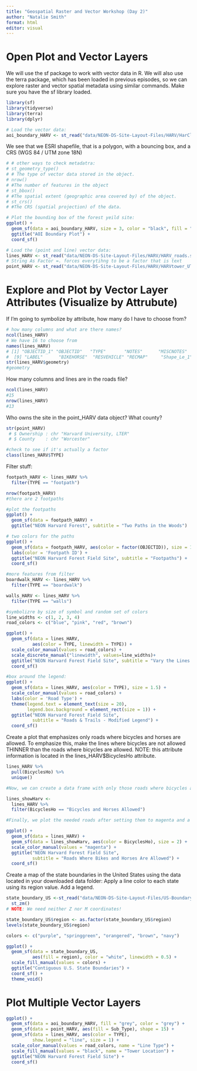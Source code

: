 ```yaml
---
title: "Geospatial Raster and Vector Workshop (Day 2)"
author: "Natalie Smith"
format: html
editor: visual
---
```


# Open Plot and Vector Layers

We will use the sf package to work with vector data in R. We will also use the terra package, which has been loaded in previous episodes, so we can explore raster and vector spatial metadata using similar commands. Make sure you have the sf library loaded.

```r
library(sf)
library(tidyverse)
library(terra)
library(dplyr)
```

```r
# Load the vector data:
aoi_boundary_HARV <- st_read("data/NEON-DS-Site-Layout-Files/HARV/HarClip_UTMZ18.shp")
```

We see that we ESRI shapefile, that is a polygon, with a bouncing box, and a CRS (WGS 84 / UTM zone 18N) 

```r
# # other ways to check metadatra:
# st_geometry_type() 
# # The type of vector data stored in the object.
# nrow()
# #The number of features in the object
# st_bbox()
# #The spatial extent (geographic area covered by) of the object.
# st_crs()
# #The CRS (spatial projection) of the data.
```


```r
# Plot the bounding box of the forest yeild site:
ggplot() +
  geom_sf(data = aoi_boundary_HARV, size = 3, color = "black", fill = "dodgerblue") +
  ggtitle("AOI Boundary Plot") +
  coord_sf()
```

```r
# Load the (point and line) vector data:
lines_HARV <- st_read("data/NEON-DS-Site-Layout-Files/HARV/HARV_roads.shp", stringsAsFactors = TRUE)
# String As Factor =. forces everytihng to be a factor that is text
point_HARV <- st_read("data/NEON-DS-Site-Layout-Files/HARV/HARVtower_UTM18N.shp")
```

# Explore and Plot by Vector Layer Attributes (Visualize by Attrubute)

If I'm going to symbolize by attribute, how many do I have to choose from?
```r
# how many columns and what are there names?
ncol(lines_HARV)
# We have 16 to choose from
names(lines_HARV)
# [1] "OBJECTID_1" "OBJECTID"   "TYPE"       "NOTES"      "MISCNOTES"  "RULEID"     "MAPLABEL"   "SHAPE_LENG"
#  [9] "LABEL"      "BIKEHORSE"  "RESVEHICLE" "RECMAP"     "Shape_Le_1" "ResVehic_1" "BicyclesHo" "geometry"  
str(lines_HARV$geometry)
#geometry 
```

How many columns and lines are in the roads file?
```r
ncol(lines_HARV)
#15
nrow(lines_HARV)
#13
```

Who owns the site in the point_HARV data object? What county?
```r
str(point_HARV)
 # $ Ownership : chr "Harvard University, LTER"
 # $ County    : chr "Worcester"
```


```r
#check to see if it's actually a factor
class(lines_HARV$TYPE)
```

Filter stuff:
```r
footpath_HARV <- lines_HARV %>%
  filter(TYPE == "footpath")

nrow(footpath_HARV)
#there are 2 footpaths
```

```r
#plot the footpaths
ggplot() +
  geom_sf(data = footpath_HARV) +
  ggtitle("NEON Harvard Forest", subtitle = "Two Paths in the Woods")
```

```r
# two colors for the paths
ggplot() +
  geom_sf(data = footpath_HARV, aes(color = factor(OBJECTID)), size = 1.5) +
  labs(color = 'Footpath ID') +
  ggtitle("NEON Harvard Forest Field Site", subtitle = "Footpaths") +
  coord_sf()
```

```r
#more features from filter
boardwalk_HARV <- lines_HARV %>%
  filter(TYPE == "boardwalk")

walls_HARV <- lines_HARV %>%
  filter(TYPE == "walls")
```


```r
#symbolizre by size of symbol and random set of colors
line_widths <- c(1, 2, 3, 4)
road_colors <- c("blue", "pink", "red", "brown")

ggplot() +
  geom_sf(data = lines_HARV, 
          aes(color = TYPE, linewidth = TYPE)) + 
  scale_color_manual(values = road_colors) + 
  scale_discrete_manual("linewidth", values=line_widths)+
  ggtitle("NEON Harvard Forest Field Site", subtitle = "Vary the Lines!") + 
  coord_sf()
```
```r
#box around the legend:
ggplot() +
  geom_sf(data = lines_HARV, aes(color = TYPE), size = 1.5) +
  scale_color_manual(values = road_colors) +
  labs(color = 'Road Type') +
  theme(legend.text = element_text(size = 20),
        legend.box.background = element_rect(size = 1)) +
  ggtitle("NEON Harvard Forest Field Site",
          subtitle = "Roads & Trails - Modified Legend") +
  coord_sf()
```
Create a plot that emphasizes only roads where bicycles and horses are allowed. To emphasize this, make the lines where bicycles are not allowed THINNER than the roads where bicycles are allowed. NOTE: this attribute information is located in the lines_HARV$BicyclesHo attribute.

```r
lines_HARV %>%
  pull(BicyclesHo) %>%
  unique()

#Now, we can create a data frame with only those roads where bicycles and horses are allowed.

lines_showHarv <-
  lines_HARV %>%
  filter(BicyclesHo == "Bicycles and Horses Allowed")

#Finally, we plot the needed roads after setting them to magenta and a thicker line width.

ggplot() +
  geom_sf(data = lines_HARV) +
  geom_sf(data = lines_showHarv, aes(color = BicyclesHo), size = 2) +
  scale_color_manual(values = "magenta") +
  ggtitle("NEON Harvard Forest Field Site",
          subtitle = "Roads Where Bikes and Horses Are Allowed") +
  coord_sf()
```

Create a map of the state boundaries in the United States using the data located in your downloaded data folder: Apply a line color to each state using its region value. Add a legend.
```r
state_boundary_US <-st_read("data/NEON-DS-Site-Layout-Files/US-Boundary-Layers/US-State-Boundaries-Census-2014.shp") %>% 
  st_zm()
# NOTE: We need neither Z nor M coordinates!
```

```r
state_boundary_US$region <- as.factor(state_boundary_US$region)
levels(state_boundary_US$region)
```

```r
colors <- c("purple", "springgreen", "orangered", "brown", "navy")
```

```r
ggplot() +
  geom_sf(data = state_boundary_US, 
          aes(fill = region), color = "white", linewidth = 0.5) +
  scale_fill_manual(values = colors) +
  ggtitle("Contiguous U.S. State Boundaries") +
  coord_sf() +
  theme_void()
```

# Plot Multiple Vector Layers

```r
ggplot() +
  geom_sf(data = aoi_boundary_HARV, fill = "grey", color = "grey") +
  geom_sf(data = point_HARV, aes(fill = Sub_Type), shape = 15) +
  geom_sf(data = lines_HARV, aes(color = TYPE),
          show.legend = "line", size = 1) +
  scale_color_manual(values = road_colors, name = "Line Type") +
  scale_fill_manual(values = "black", name = "Tower Location") +
  ggtitle("NEON Harvard Forest Field Site") +
  coord_sf()
```

